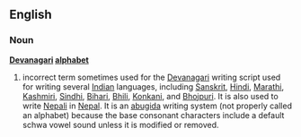 ==English==

===Noun===
'''[[Devanagari]] [[alphabet]]'''

# incorrect term sometimes used for the [[Devanagari]] writing script used for writing several [[Indian]] languages, including [[Sanskrit]], [[Hindi]], [[Marathi]], [[Kashmiri]], [[Sindhi]], [[Bihari]], [[Bhili]], [[Konkani]], and [[Bhojpuri]]. It is also used to write [[Nepali]] in [[Nepal]]. It is an [[abugida]] writing system (not properly called an alphabet) because the base consonant characters include a default schwa vowel sound unless it is modified or removed.